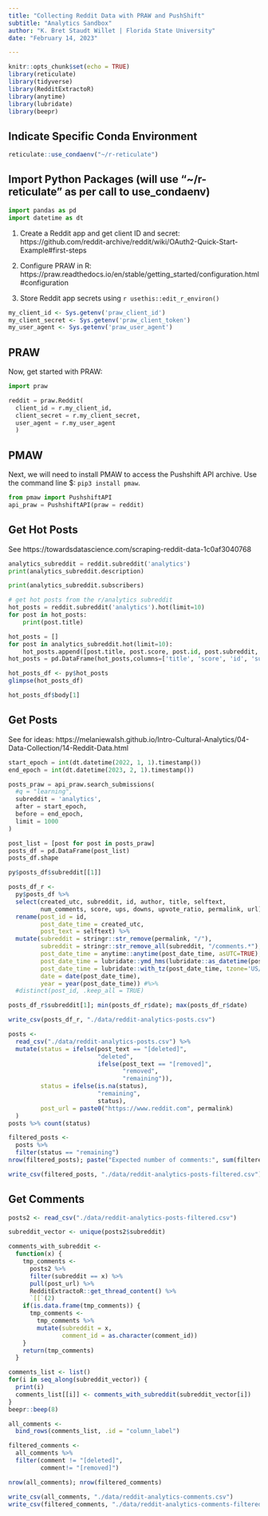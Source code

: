 ```yaml
---
title: "Collecting Reddit Data with PRAW and PushShift"
subtitle: "Analytics Sandbox"
author: "K. Bret Staudt Willet | Florida State University"
date: "February 14, 2023"

---
```


```r
knitr::opts_chunk$set(echo = TRUE)
library(reticulate)
library(tidyverse)
library(RedditExtractoR)
library(anytime)
library(lubridate)
library(beepr)
```

## Indicate Specific Conda Environment

```r
reticulate::use_condaenv("~/r-reticulate")
```

## Import Python Packages (will use "~/r-reticulate" as per call to use_condaenv)

```python
import pandas as pd
import datetime as dt
```

1. Create a Reddit app and get client ID and secret: https://github.com/reddit-archive/reddit/wiki/OAuth2-Quick-Start-Example#first-steps

2. Configure PRAW in R: https://praw.readthedocs.io/en/stable/getting_started/configuration.html#configuration

3. Store Reddit app secrets using `r usethis::edit_r_environ()`

```r
my_client_id <- Sys.getenv('praw_client_id') 
my_client_secret <- Sys.getenv('praw_client_token') 
my_user_agent <- Sys.getenv('praw_user_agent') 
```

## PRAW

Now, get started with PRAW:

```python
import praw

reddit = praw.Reddit(
  client_id = r.my_client_id, 
  client_secret = r.my_client_secret, 
  user_agent = r.my_user_agent
  )
```

## PMAW

Next, we will need to install PMAW to access the Pushshift API archive. Use the command line $: `pip3 install pmaw`.

```python
from pmaw import PushshiftAPI
api_praw = PushshiftAPI(praw = reddit)
```



## Get Hot Posts

See https://towardsdatascience.com/scraping-reddit-data-1c0af3040768

```python
analytics_subreddit = reddit.subreddit('analytics')
print(analytics_subreddit.description)
```

```python
print(analytics_subreddit.subscribers)
```

```python
# get hot posts from the r/analytics subreddit
hot_posts = reddit.subreddit('analytics').hot(limit=10)
for post in hot_posts:
    print(post.title)
```

```python
hot_posts = []
for post in analytics_subreddit.hot(limit=10):
    hot_posts.append([post.title, post.score, post.id, post.subreddit, post.url, post.num_comments, post.selftext, post.created])
hot_posts = pd.DataFrame(hot_posts,columns=['title', 'score', 'id', 'subreddit', 'url', 'num_comments', 'body', 'created'])
```

```r
hot_posts_df <- py$hot_posts
glimpse(hot_posts_df)
```

```r
hot_posts_df$body[1]
```



## Get Posts

See for ideas: https://melaniewalsh.github.io/Intro-Cultural-Analytics/04-Data-Collection/14-Reddit-Data.html

```python
start_epoch = int(dt.datetime(2022, 1, 1).timestamp())
end_epoch = int(dt.datetime(2023, 2, 1).timestamp())
```

```python
posts_praw = api_praw.search_submissions(
  #q = "learning", 
  subreddit = 'analytics', 
  after = start_epoch,
  before = end_epoch,
  limit = 1000
)

post_list = [post for post in posts_praw]
posts_df = pd.DataFrame(post_list)
posts_df.shape
```

```r
py$posts_df$subreddit[[1]]
```

```r
posts_df_r <- 
  py$posts_df %>% 
  select(created_utc, subreddit, id, author, title, selftext, 
         num_comments, score, ups, downs, upvote_ratio, permalink, url) %>%
  rename(post_id = id,
         post_date_time = created_utc,
         post_text = selftext) %>%
  mutate(subreddit = stringr::str_remove(permalink, "/"),
         subreddit = stringr::str_remove_all(subreddit, "/comments.*"),
         post_date_time = anytime::anytime(post_date_time, asUTC=TRUE),
         post_date_time = lubridate::ymd_hms(lubridate::as_datetime(post_date_time)),
         post_date_time = lubridate::with_tz(post_date_time, tzone='US/Eastern'),
         date = date(post_date_time),
         year = year(post_date_time)) #%>%
  #distinct(post_id, .keep_all = TRUE)

posts_df_r$subreddit[1]; min(posts_df_r$date); max(posts_df_r$date)
```

```r
write_csv(posts_df_r, "./data/reddit-analytics-posts.csv")
```

```r
posts <- 
  read_csv("./data/reddit-analytics-posts.csv") %>%
  mutate(status = ifelse(post_text == "[deleted]",
                         "deleted",
                         ifelse(post_text == "[removed]",
                                "removed",
                                "remaining")),
         status = ifelse(is.na(status),
                         "remaining",
                         status),
         post_url = paste0("https://www.reddit.com", permalink)
  )
posts %>% count(status)
```

```r
filtered_posts <-
  posts %>%
  filter(status == "remaining")
nrow(filtered_posts); paste("Expected number of comments:", sum(filtered_posts$num_comments))
```

```r
write_csv(filtered_posts, "./data/reddit-analytics-posts-filtered.csv")
```

## Get Comments

```r
posts2 <- read_csv("./data/reddit-analytics-posts-filtered.csv")
```

```r
subreddit_vector <- unique(posts2$subreddit)

comments_with_subreddit <-
  function(x) {
    tmp_comments <-  
      posts2 %>%
      filter(subreddit == x) %>%
      pull(post_url) %>%
      RedditExtractoR::get_thread_content() %>%
      `[[`(2)
    if(is.data.frame(tmp_comments)) {
      tmp_comments <-
        tmp_comments %>%
        mutate(subreddit = x,
               comment_id = as.character(comment_id))
    }
    return(tmp_comments)
  }

comments_list <- list()
for(i in seq_along(subreddit_vector)) {
  print(i)
  comments_list[[i]] <- comments_with_subreddit(subreddit_vector[i])
}
beepr::beep(8)

all_comments <- 
  bind_rows(comments_list, .id = "column_label")

filtered_comments <-
  all_comments %>%
  filter(comment != "[deleted]",
         comment!= "[removed]")

nrow(all_comments); nrow(filtered_comments)
```

```r
write_csv(all_comments, "./data/reddit-analytics-comments.csv")
write_csv(filtered_comments, "./data/reddit-analytics-comments-filtered.csv")
```
